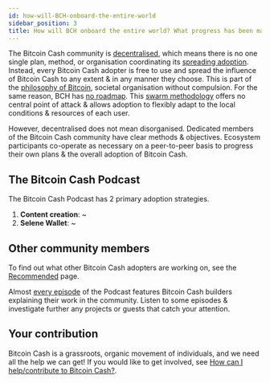```yaml
---
id: how-will-BCH-onboard-the-entire-world
sidebar_position: 3
title: How will BCH onboard the entire world? What progress has been made?
---
```



The Bitcoin Cash community is [decentralised](/faqs/BCH/how-does-BCH-governance-work), which means there is no one single plan, method, or organisation coordinating its [spreading adoption](/faqs/BCH/is-BCH-spreading). Instead, every Bitcoin Cash adopter is free to use and spread the influence of Bitcoin Cash to any extent & in any manner they choose. This is part of the [philosophy of Bitcoin](/start#episode-3-of-10-philosophy), societal organisation without compulsion. For the same reason, BCH has [no roadmap](/faqs/BCH/does-BCH-have-a-roadmap). This [swarm methodology](https://falkvinge.net/wp-content/uploads/2017/11/letter-from-the-ceo.pdf) offers no central point of attack & allows adoption to flexibly adapt to the local conditions & resources of each user.

However, decentralised does not mean disorganised. Dedicated members of the Bitcoin Cash community have clear methods & objectives. Ecosystem participants co-operate as necessary on a peer-to-peer basis to progress their own plans & the overall adoption of Bitcoin Cash.

## The Bitcoin Cash Podcast

The Bitcoin Cash Podcast has 2 primary adoption strategies.

1. **Content creation**: ~
2. **Selene Wallet**: ~

## Other community members

To find out what other Bitcoin Cash adopters are working on, see the [Recommended](/recommended) page.

Almost [every episode](/docs/welcome) of the Podcast features Bitcoin Cash builders explaining their work in the community. Listen to some episodes & investigate further any projects or guests that catch your attention.

## Your contribution

Bitcoin Cash is a grassroots, organic movement of individuals, and we need all the help we can get! If you would like to get involved, see [How can I help/contribute to Bitcoin Cash?](/faqs/BCH/how-can-i-contribute-to-bitcoin-cash).

